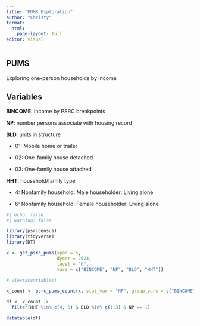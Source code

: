 ```yaml
---
title: "PUMS Exploration"
author: "Christy"
format: 
  html:
    page-layout: full
editor: visual
---
```


## PUMS

Exploring one-person households by income

## Variables

**BINCOME**: income by PSRC breakpoints

**NP**: number persons associate with housing record

**BLD**: units in structure

-   01: Mobile home or trailer

-   02: One-family house detached

-   03: One-family house attached

**HHT**: household/family type

-   4: Nonfamily household: Male householder: Living alone

-   6: Nonfamily household: Female householder: Living alone

```r
#| echo: false
#| warning: false

library(psrccensus)
library(tidyverse)
library(DT)
```

```r
x <- get_psrc_pums(span = 5,                     
                   dyear = 2023,                 
                   level = "h",                  
                   vars = c("BINCOME", "NP", "BLD", "HHT"))      

# View(x$variables)

x_count <- psrc_pums_count(x, stat_var = "NP", group_vars = c("BINCOME", "BLD", "NP", "HHT"))

df <- x_count |> 
  filter(HHT %in% c(4, 6) & BLD %in% c(1:3) & NP == 1)

```

```r
datatable(df)
```

